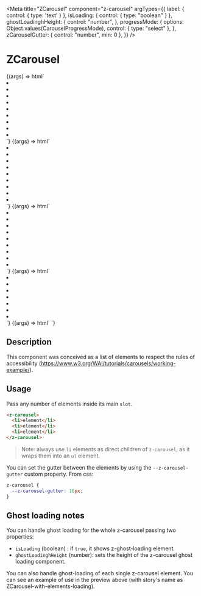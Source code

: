 

<Meta
  title="ZCarousel"
  component="z-carousel"
  argTypes={{
    label: { control: { type: 'text' } },
    isLoading: { control: { type: "boolean" } },
    ghostLoadinghHeight: {
      control: "number",
    },
    progressMode: {
      options: Object.values(CarouselProgressMode),
      control: { type: "select" },
    },
    zCarouselGutter: { control: "number", min: 0 },
  }}
/>

# ZCarousel

<Canvas>
  <Story
    name="ZCarousel-over-arrows"
  >
    {(args) => html`<z-carousel
      label=${args.label || ''}
      arrows-position=${CarouselArrowsPosition.OVER}
    >
      <li tabindex="0">
        <div class="carousel-box"></div>
      </li>
      <li tabindex="0">
        <div class="carousel-box"></div>
      </li>
      <li tabindex="0">
        <div class="carousel-box"></div>
      </li>
      <li tabindex="0">
        <div class="carousel-box"></div>
      </li>
      <li tabindex="0">
        <div class="carousel-box"></div>
      </li>
      <li tabindex="0">
        <div class="carousel-box"></div>
      </li>
      <li tabindex="0">
        <div class="carousel-box"></div>
      </li>
      <li tabindex="0">
        <div class="carousel-box"></div>
      </li>
      <li tabindex="0">
        <div class="carousel-box"></div>
      </li>
    </z-carousel>`}
  </Story>
</Canvas>

<Canvas>
  <Story
    name="ZCarousel-single-bottom-arrows"
    parameters={{
      layout: "centered",
    }}
    args={{
      label: 'Carousel title',
      progressMode: CarouselProgressMode.DOTS,
    }}
  >
    {(args) => html`<z-carousel
      single
      label=${args.label}
      arrows-position=${CarouselArrowsPosition.BOTTOM}
      progress-mode=${args.progressMode}
      style="width: 200px; height: 200px;"
    >
      <li tabindex="0">
        <div class="carousel-box"></div>
      </li>
      <li tabindex="0">
        <div class="carousel-box"></div>
      </li>
      <li tabindex="0">
        <div class="carousel-box"></div>
      </li>
      <li tabindex="0">
        <div class="carousel-box"></div>
      </li>
      <li tabindex="0">
        <div class="carousel-box"></div>
      </li>
      <li tabindex="0">
        <div class="carousel-box"></div>
      </li>
      <li tabindex="0">
        <div class="carousel-box"></div>
      </li>
      <li tabindex="0">
        <div class="carousel-box"></div>
      </li>
      <li tabindex="0">
        <div class="carousel-box"></div>
      </li>
    </z-carousel>`}
  </Story>
</Canvas>

<Canvas>
  <Story
    name="ZCarousel-single-over-arrows"
    parameters={{
      layout: "centered",
    }}
    args={{
      label: 'Carousel title',
      progressMode: CarouselProgressMode.DOTS,
    }}
  >
    {(args) => html`<z-carousel
      single
      label=${args.label}
      arrows-position=${CarouselArrowsPosition.OVER}
      progress-mode=${args.progressMode}
      style="width: 200px; height: 200px;"
    >
      <li tabindex="0">
        <div class="carousel-box"></div>
      </li>
      <li tabindex="0">
        <div class="carousel-box"></div>
      </li>
      <li tabindex="0">
        <div class="carousel-box"></div>
      </li>
      <li tabindex="0">
        <div class="carousel-box"></div>
      </li>
      <li tabindex="0">
        <div class="carousel-box"></div>
      </li>
      <li tabindex="0">
        <div class="carousel-box"></div>
      </li>
      <li tabindex="0">
        <div class="carousel-box"></div>
      </li>
      <li tabindex="0">
        <div class="carousel-box"></div>
      </li>
      <li tabindex="0">
        <div class="carousel-box"></div>
      </li>
    </z-carousel>`}
  </Story>
</Canvas>

<Canvas>
  <Story
    name="ZCarousel-with-elements-loading"
    args={{
      label: 'Carousel title',
    }}
  >
    {(args) => html`<z-carousel
      label=${args.label}
    >
      <li>
        <div class="carousel-box-loading">
          <z-ghost-loading></z-ghost-loading>
        </div>
      </li>
      <li>
        <div class="carousel-box-loading">
          <z-ghost-loading></z-ghost-loading>
        </div>
      </li>
      <li>
        <div class="carousel-box-loading">
          <z-ghost-loading></z-ghost-loading>
        </div>
      </li>
      <li>
        <div class="carousel-box-loading">
          <z-ghost-loading></z-ghost-loading>
        </div>
      </li>
      <li>
        <div class="carousel-box-loading">
          <z-ghost-loading></z-ghost-loading>
        </div>
      </li>
      <li>
        <div class="carousel-box-loading">
          <z-ghost-loading></z-ghost-loading>
        </div>
      </li>
      <li>
        <div class="carousel-box-loading">
          <z-ghost-loading></z-ghost-loading>
        </div>
      </li>
    </z-carousel>`}
  </Story>
</Canvas>

<Canvas>
  <Story
    name="ZCarousel-ghost-loading"
    args={{
      label: 'Carousel title',
      isLoading: true,
      ghostLoadinghHeight: 200,
    }}
  >
    {(args) => html`<z-carousel
      label=${args.label}
      is-loading=${args.isLoading}
      ghost-loading-height=${args.ghostLoadinghHeight}
    >
    </z-carousel>`}
  </Story>
</Canvas>

<ArgsTable of="z-carousel" />

## Description

This component was conceived as a list of elements to respect the rules of accessibility (https://www.w3.org/WAI/tutorials/carousels/working-example/).

## Usage

Pass any number of elements inside its main `slot`.

```html
<z-carousel>
  <li>element</li>
  <li>element</li>
  <li>element</li>
</z-carousel>
```

> Note: always use `li` elements as direct children of `z-carousel`, as it wraps them into an `ul` element.

You can set the gutter between the elements by using the `--z-carousel-gutter` custom property.
From css:

```css
z-carousel {
  --z-carousel-gutter: 16px;
}
```

## Ghost loading notes

You can handle ghost loading for the whole z-carousel passing two properties:

- `isLoading` (boolean) : if `true`, it shows z-ghost-loading element.
- `ghostLoadinghHeight` (number): sets the height of the z-carousel ghost loading component.

You can also handle ghost-loading of each single z-carousel element.
You can see an example of use in the preview above (with story's name as ZCarousel-with-elements-loading).
